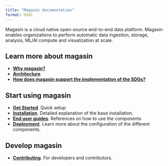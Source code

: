 ```yaml
---
title: "Magasin documentation"
format: html
---
```


Magasin is a cloud native open-source end-to-end data platform.
Magasin enables organizations to perform automatic data ingestion, storage, analysis, ML/AI compute and visualization at scale.


## Learn more about magasin
* **[Why magasin?](why-magasin.qmd)**
* **[Architecture](architecture.qmd)**
* **[How does magasin support the implementation of the SDGs?](sdgs.qmd)**

## Start using magasin
* **[Get Started](get-started/)**. Quick setup
* **[Installation](install/)**. Detailed explanation of the base installation.
* **[End user guides](end-user-guides.qmd)**. References on how to use the components
* **[Deployment](deployment.qmd)**. Learn more about the configuration of the different components.

## Develop magasin

 * **[Contributing](contributing/)**. For developers and contributors.



